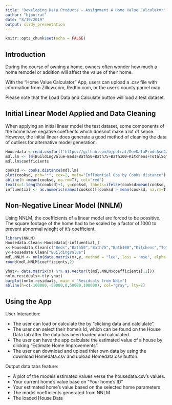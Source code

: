 ---
title: "Developing Data Products - Assignment 4 Home Value Calculator"
author: "bjpotrat"
date: "8/19/2019"
output: slidy_presentation
---

```{r setup, include=FALSE}
knitr::opts_chunk$set(echo = FALSE)
```

## Introduction

During the course of owning a home, owners often wonder how much a home remodel or addition will affect the value of their home.

With the "Home Value Calculator" App, users can upload a .csv file with information from Zillow.com, Redfin.com, or the user's county parcel map.

Please note that the Load Data and Calculate button will load a test dataset. 

## Initial Linear Model Applied and Data Cleaning


When applying an initial linear model the test dataset, some components of the home have negative coeffients which doesnot make a lot of sense.  However, the initial linear does generate a good method of cleaning the data of outliers for alternative model generation.

```{r echo = TRUE}
Housedata <-read.csv(url('https://github.com/bjpotrat/DevDataProdsAsn4/raw/master/Housedata.csv'))
mdl.lm <- lm(BuildingValue~Beds+Bath50+Bath75+Bath100+Kitchens+TotalSqft+Fireplace+0, data= Housedata)
mdl.lm$coefficients
```
```{r echo=FALSE, fig.align='center', out.width = '40%'}
cooksd <- cooks.distance(mdl.lm)
plot(cooksd, pch="*", cex=2, main="Influential Obs by Cooks distance")
abline(h =mean(cooksd, na.rm=T), col="red")
text(x=1:length(cooksd)+1, y=cooksd, labels=ifelse(cooksd>mean(cooksd, na.rm=T),names(cooksd),""), col="red")
influential <- as.numeric(names(cooksd)[(cooksd > mean(cooksd, na.rm=T))])
```

## Non-Negative Linear Model (NNLM)
Using NNLM, the coefficients of a linear model are forced to be possitive.  The square footage of the home had to be scaled by a factor of 1000 to prevent abnormal wieght of it's coefficient.
```{r echo = TRUE}
library(NNLM)
Housedata.Clean<-Housedata[-influential,]
x<-Housedata.Clean[c("Beds","Bath50","Bath75","Bath100","Kitchens","TotalSqft","Fireplace")]
y<-Housedata.Clean["BuildingValue"]
mdl.NNLM <- nnlm(data.matrix(x),y, method = "lee", loss = "mse", alpha = 20)
round(mdl.NNLM$coefficients,2)
```

```{r, echo=FALSE, fig.align='center', out.width = '40%'}
yhat<- data.matrix(x) %*% as.vector(t(mdl.NNLM$coefficients[,1]))
nnlm.residuals<-t(y-yhat)
barplot(nnlm.residuals, main = "Residuals from NNLm")
abline(h=c(-100000,-50000,0,50000,100000), col="gray", lty=2)
```

## Using the App 
User Interaction:

 - The user can load or calculate the by "clicking data and calclulate".
 - The user can select their home's Id, which can be found on the House Data tab after the data has been loaded and calculated.
 - The user can have the app calculate the estimated value of a house by clicking "Estimate Home Improvements".
 - The user can download and upload thier own data by using the download Homedata.csv and upload Homedata.csv button.

Output data tabs feature:

 - A plot of the models estimated values verse the housedata.csv's values.
 - Your current home's value base on "Your home's ID"
 - Your estimated home's value based on the selected home parameters
 - The model coefficients generated from NNLM
 - The loaded House Data 


